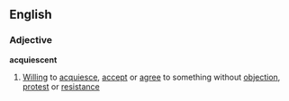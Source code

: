 ==English==
===Adjective===
'''acquiescent'''
#[[Willing]] to [[acquiesce]], [[accept]] or [[agree]] to something without [[objection]], [[protest]] or [[resistance]]